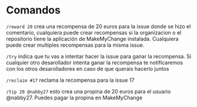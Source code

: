 # Comandos

`/reward 20` crea una recompensa de 20 euros para la issue donde se hizo el comentario, cualquiera puede crear recompensas si la organizacion o el repositorio tiene la aplicación de MakeMyChange instalada. Cualquiera puede crear multiples recompensas para la misma issue.

`/try` indica que tu vas a intentar hacer la issue para ganar la recompensa. Si cualquier otro desarollador intenta ganar la recompensa te notificaremos con los otros desarolladores en caso de que querais hacerlo juntos

`/reclaim #17` reclama la recompensa para la issue 17

`/tip 20 @nabby27` esto crea una propina de 20 euros para el usuario @nabby27. Puedes pagar la propina en MakeMyChange